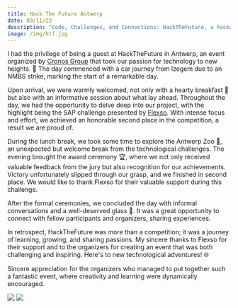 ```yaml
---
title: Hack The Future Antwerp
date: 09/11/23
description: "Code, Challenges, and Connections: HackTheFuture, a hackathon organized by the Cronos Group"
image: /img/htf.jpg
---
```

I had the privilege of being a guest at HackTheFuture in Antwerp, an event organized by [Cronos Group](https://cronos-groep.be/) that took our passion for technology to new heights. 🚀 The day commenced with a car journey from Izegem due to an NMBS strike, marking the start of a remarkable day.

Upon arrival, we were warmly welcomed, not only with a hearty breakfast 🍳 but also with an informative session about what lay ahead. Throughout the day, we had the opportunity to delve deep into our project, with the highlight being the SAP challenge presented by [Flexso](https://www.flexso.com/en). With intense focus and effort, we achieved an honorable second place in the competition, a result we are proud of.

During the lunch break, we took some time to explore the Antwerp Zoo 🦓, an unexpected but welcome break from the technological challenges. The evening brought the award ceremony 🏆, where we not only received valuable feedback from the jury but also recognition for our achievements.
Victory unfortunately slipped through our grasp, and we finished in second place. We would like to thank Flexso for their valuable support during this challenge.

After the formal ceremonies, we concluded the day with informal conversations and a well-deserved glass 🥂. It was a great opportunity to connect with fellow participants and organizers, sharing experiences.

In retrospect, HackTheFuture was more than a competition; it was a journey of learning, growing, and sharing passions. My sincere thanks to Flexso for their support and to the organizers for creating an event that was both challenging and inspiring. Here's to new technological adventures! 🌐

Sincere appreciation for the organizers who managed to put together such a fantastic event, where creativity and learning were dynamically encouraged.

<div style={{ display: 'flex', justifyContent: 'space-between' }}>
    <img src="/img/htf2.jpeg" style={{ width: '48%', maxWidth: '800px' }} />
    <img src="/img/htf3.jpeg" style={{ width: '48%', maxWidth: '800px', objectFit: 'contain' }} />
</div>
